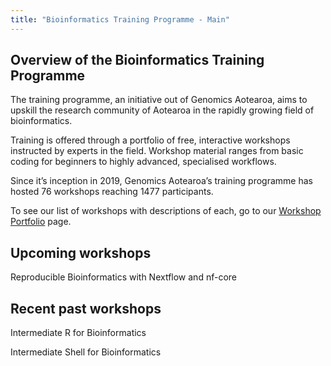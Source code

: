 ```yaml
---
title: "Bioinformatics Training Programme - Main"
---
```


## Overview of the Bioinformatics Training Programme

The training programme, an initiative out of Genomics Aotearoa, aims to upskill the research community of Aotearoa in the rapidly growing field of bioinformatics.

Training is offered through a portfolio of free, interactive workshops instructed by experts in the field. Workshop material ranges from basic coding for beginners to highly advanced, specialised workflows.

Since it's inception in 2019, Genomics Aotearoa's training programme has hosted 76 workshops reaching 1477 participants.

To see our list of workshops with descriptions of each, go to our [Workshop Portfolio](portfolio.qmd) page.



## Upcoming workshops

Reproducible Bioinformatics with Nextflow and nf-core

## Recent past workshops

Intermediate R for Bioinformatics

Intermediate Shell for Bioinformatics
